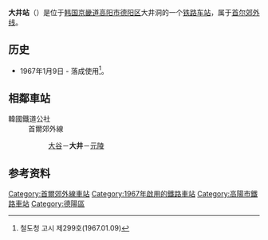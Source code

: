 {{朝鮮半島車站資訊
|公司色 = #0066b3
|文字色 = 
|站名 = 大井站<br />{{lang|en|Daejeong}}
|圖片 = Korail Daejeong Station Platform.jpg
|pxl = 
|圖片說明 = 车站站台
|車站編號 =
|前一站 = [[大谷站_(京畿道)|大谷]]
|前一站距離 =1.3
|後一站距離 =2.9
|後一站 = [[元陵站|元陵]]
|所屬路線 = [[首尔郊外线|首尔郊外线]]
|距離 = 2.8
|起點站 = [[陵谷站|陵谷]]
|諺文 = 대정역
|朝鮮漢字 = 大井驛
|文觀部式 =Daejeong-yeok 
|馬-賴式 =
|副站名 = 
|停站路線數 = 
|所屬公司 = [[韩国铁道公社|韩国铁道公社]]
|所在地 =[[京畿道|京畿道]][[高阳市|高阳市]][[德阳区|德阳区]]大井洞
|車站構造 = 地面车站
|月台配置 = 
|啟用年月日 =1967年1月9日 
|廢站年月日 = 
|上下車人次 =
|統計年度 =
|轉車 = 
|備註 = 
|全寬備註 = 
}}

'''大井站'''（{{kor|諺=대정역|漢=大井驛|羅=Daejeong yeok|f=y}}）是位于[[韩国|韩国]][[京畿道|京畿道]][[高阳市|高阳市]][[德阳区|德阳区]]大井洞的一个[[铁路车站|铁路车站]]，属于[[首尔郊外线|首尔郊外线]]。

== 历史 ==
*1967年1月9日 - 落成使用<ref>철도청 고시 제299호(1967.01.09)</ref>。

== 相鄰車站 ==
;韓國鐵道公社
:首爾郊外線
::[[大谷站_(京畿道)|大谷]]－'''大井'''－[[元陵站|元陵]]

== 参考资料 ==
{{reflist}}

{{首尔郊外线}}

[[Category:首爾郊外線車站|Category:首爾郊外線車站]]
[[Category:1967年啟用的鐵路車站|Category:1967年啟用的鐵路車站]]
[[Category:高陽市鐵路車站|Category:高陽市鐵路車站]]
[[Category:德陽區|Category:德陽區]]